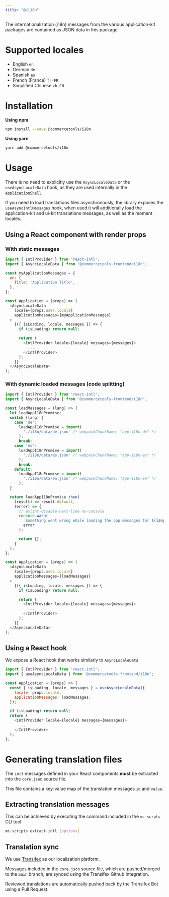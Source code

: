```yaml
---
title: "@/i18n"
---
```

<Subtitle>

The internationalization (i18n) messages from the various application-kit packages are contained as JSON data in this package.

</Subtitle>

# Supported locales

- English               `en`
- German                `de`
- Spanish               `es`
- French (France)       `fr-FR`
- Simplified Chinese    `zh-CN`

# Installation

**Using npm**

```sh
npm install --save @commercetools/i18n
```
**Using yarn**

```sh
yarn add @commercetools/i18n
```

# Usage

<Info>

There is no need to explicitly use the `AsyncLocaleData` or the `useAsyncLocaleData` hook, as they are used internally in the [`ApplicationShell`](/api-reference/commercetools-frontend-application-shell/).

</Info>

If you need to load translations files asynchronously, the library exposes the `useAsyncIntlMessages` hook, when used it will additionally load the application-kit and ui-kit translations messages, as well as the moment locales.

## Using a React component with render props

### With static messages

```js
import { IntlProvider } from 'react-intl';
import { AsyncLocaleData } from '@commercetools-frontend/i18n';

const myApplicationMessages = {
  en: {
    Title: 'Application Title',
  },
};

const Application = (props) => (
  <AsyncLocaleData
    locale={props.user.locale}
    applicationMessages={myApplicationMessages}
  >
    {({ isLoading, locale, messages }) => {
      if (isLoading) return null;

      return (
        <IntlProvider locale={locale} messages={messages}>
          ...
        </IntlProvider>
      );
    }}
  </AsyncLocaleData>
);
```

### With dynamic loaded messages (code splitting)

```js
import { IntlProvider } from 'react-intl';
import { AsyncLocaleData } from '@commercetools-frontend/i18n';

const loadMessages = (lang) => {
  let loadAppI18nPromise;
  switch (lang) {
    case 'de':
      loadAppI18nPromise = import(
        './i18n/data/de.json' /* webpackChunkName: "app-i18n-de" */
      );
      break;
    case 'es':
      loadAppI18nPromise = import(
        './i18n/data/es.json' /* webpackChunkName: "app-i18n-es" */
      );
      break;
    default:
      loadAppI18nPromise = import(
        './i18n/data/en.json' /* webpackChunkName: "app-i18n-en" */
      );
  }

  return loadAppI18nPromise.then(
    (result) => result.default,
    (error) => {
      // eslint-disable-next-line no-console
      console.warn(
        `Something went wrong while loading the app messages for ${lang}`,
        error
      );

      return {};
    }
  );
};

const Application = (props) => (
  <AsyncLocaleData
    locale={props.user.locale}
    applicationMessages={loadMessages}
  >
    {({ isLoading, locale, messages }) => {
      if (isLoading) return null;

      return (
        <IntlProvider locale={locale} messages={messages}>
          ...
        </IntlProvider>
      );
    }}
  </AsyncLocaleData>
);
```

## Using a React hook

We expose a React hook that works similarly to `AsyncLocaleData`

```js
import { IntlProvider } from 'react-intl';
import { useAsyncLocaleData } from '@commercetools-frontend/i18n';

const Application = (props) => {
  const { isLoading, locale, messages } = useAsyncLocaleData({
    locale: props.locale,
    applicationMessages: loadMessages,
  });

  if (isLoading) return null;
  return (
    <IntlProvider locale={locale} messages={messages}>
      ...
    </IntlProvider>
  );
};
```

# Generating translation files

The `intl` messages defined in your React components **must** be extracted into the `core.json` source file. 

This file contains a key-value map of the translation messages `id` and `value`.


## Extracting translation messages

This can be achieved by executing the command included in the `mc-scrpts` CLI tool.

```sh
mc-scripts extract-intl [options]
```

## Translation sync
<Info>

We use [Transifex](https://www.transifex.com/) as our localization platform. 

</Info>

Messages included in the `core.json` source file, which are pushed/merged to the `main` branch, are synced using the Transifex Github Integration.

Reviewed translations are automatically pushed back by the Transifex Bot using a Pull Request.